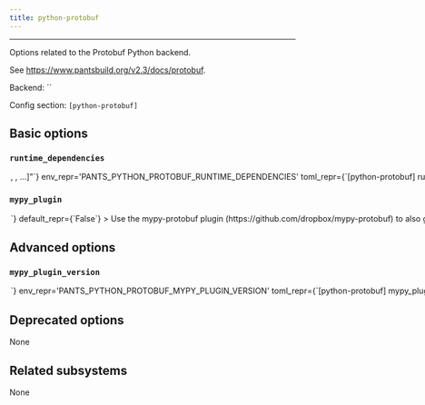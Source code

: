 ```yaml
---
title: python-protobuf
---
```



---

Options related to the Protobuf Python backend.

See https://www.pantsbuild.org/v2.3/docs/protobuf.

Backend: <span className="color--primary">``</span>

Config section: <span className="color--primary">`[python-protobuf]`</span>

<span className={styles.options}>

## Basic options

### `runtime_dependencies`

<Option
  cli_repr={`--python-protobuf-runtime-dependencies="[<target_option>, <target_option>, ...]"`}
  env_repr='PANTS_PYTHON_PROTOBUF_RUNTIME_DEPENDENCIES'
  toml_repr={`[python-protobuf]
runtime_dependencies = [
    <target_option>,
    <target_option>,
    ...,
]`}
  default_repr={`[]`}
>

A list of addresses to `python_requirement_library` targets for the runtime dependencies needed for generated Python code to work. For example, `['3rdparty/python:protobuf', '3rdparty/python:grpcio']`. These dependencies will be automatically added to every `protobuf_library` target

</Option>

### `mypy_plugin`

<Option
  cli_repr={`--[no-]python-protobuf-mypy-plugin`}
  env_repr='PANTS_PYTHON_PROTOBUF_MYPY_PLUGIN'
  toml_repr={`[python-protobuf]
mypy_plugin = <bool>`}
  default_repr={`False`}
>

Use the `mypy-protobuf` plugin (https://github.com/dropbox/mypy-protobuf) to also generate .pyi type stubs.

</Option>

## Advanced options

### `mypy_plugin_version`

<Option
  cli_repr={`--python-protobuf-mypy-plugin-version=<str>`}
  env_repr='PANTS_PYTHON_PROTOBUF_MYPY_PLUGIN_VERSION'
  toml_repr={`[python-protobuf]
mypy_plugin_version = <str>`}
  default_repr={`mypy-protobuf==1.23`}
>

The pip-style requirement string for `mypy-protobuf`. You must still set `--mypy-plugin` for this option to be used.

</Option>

## Deprecated options

None

## Related subsystems

None

</span>
